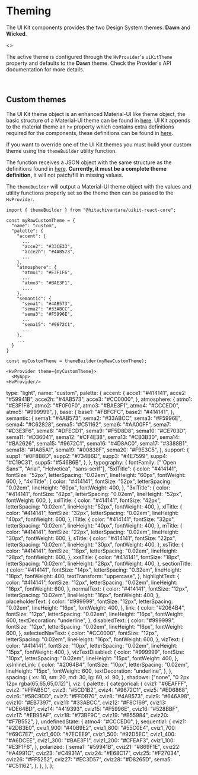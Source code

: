 



<Meta title="Foundation/Theming" />

# Theming

The UI Kit components provides the two Design System themes: **Dawn** and **Wicked**.

<Story name="Main">
  <>
    <HvProvider uikitTheme="dawn" generateClassNameOptions={{ seed: "dawn" }}>
      <ThemePreviewMix />
    </HvProvider>
    <HvProvider uiKitTheme="wicked" generateClassNameOptions={{ seed: "wicked" }}>
      <ThemePreviewMix />
    </HvProvider>
  </>
</Story>

The active theme is configured through the `HvProvider`'s `uiKitTheme` property and defaults to the **Dawn** theme.
Check <LinkTo kind="Foundation/Provider" name="HvProvider's API documentation" story="Main" className="sbdocs-a">the Provider's API documentation</LinkTo> for more details.

<br />

## Custom themes

The UI Kit theme object is an enhanced Material-UI like theme object,
the basic structure of a Material-UI theme can be found in [here](https://material-ui.com/customization/default-theme/).
UI Kit appends to the material theme an `hv` property which contains extra definitions required for the components,
these definitions can be found in [here](https://github.com/lumada-design/hv-uikit-react/blob/v2.x/packages/themes/src/dawn.json).

If you want to override one of the UI Kit themes you must build your custom theme using the `themeBuilder` utility function.

The function receives a JSON object with the same structure as the definitions found in [here](https://github.com/lumada-design/hv-uikit-react/blob/v2.x/packages/themes/src/dawn.json). **Currently, it must be a complete theme definition,** it will not patch/fill in missing values.

The `themeBuilder` will output a Material-UI theme object with the values and utility functions properly set so the theme then can be passed to the `HvProvider`.

```
import { themeBuilder } from "@hitachivantara/uikit-react-core";

const myRawCustomTheme = {
  "name": "custom",
  "palette": {
    "accent": {
      ...
      "acce2": "#33CE33",
      "acce2h": "#4AB573",
      ...
    },
    "atmosphere": {
      "atmo1": "#E3F1F6",
      ...
      "atmo3": "#BAE3F1",
      ....
    },
    "semantic": {
      "sema1": "#4AB573",
      "sema2": "#33ABCC",
      "sema3": "#F5996E",
      ...
      "sema15": "#9672C1",
      ...
    },
    ...
  }
}

const myCustomTheme = themeBuilder(myRawCustomTheme);

<HvProvider theme={myCustomTheme}>
  <MyApp>
<HvProvider/>
```

  type: "light",
  name: "custom",
  palette: {
    accent: {
      acce1: "#414141",
      acce2: "#59941B",
      acce2h: "#4AB573",
      acce3: "#CC0000",
    },
    atmosphere: {
      atmo1: "#E3F1F6",
      atmo2: "#F0F0F0",
      atmo3: "#BAE3F1",
      atmo4: "#CCCED0",
      atmo5: "#999999",
    },
    base: {
      base1: "#FBFCFC",
      base2: "#414141",
    },
    semantic: {
      sema1: "#4AB573",
      sema2: "#33ABCC",
      sema3: "#F5996E",
      sema4: "#C62828",
      sema5: "#C51162",
      sema6: "#AA00FF",
      sema7: "#D3E3F6",
      sema8: "#DFECD1",
      sema9: "#F5D8D8",
      sema10: "#CE703D",
      sema11: "#D36041",
      sema12: "#CF4E38",
      sema13: "#CB3B30",
      sema14: "#BA2626",
      sema15: "#9672C1",
      sema16: "#4D8AC0",
      sema17: "#3388B1",
      sema18: "#1A85A1",
      sema19: "#00838F",
      sema20: "#F9E3C5",
    },
    support: {
      supp1: "#0F8B8D",
      supp2: "#734B6D",
      supp3: "#4E7599",
      supp4: "#C19C31",
      supp5: "#546B6B",
    },
  },
  typography: {
    fontFamily: ["'Open Sans'", "Arial", "Helvetica", "sans-serif"],
    "5xlTitle": {
      color: "#414141",
      fontSize: "52px",
      letterSpacing: "0.02em",
      lineHeight: "60px",
      fontWeight: 600,
    },
    "4xlTitle": {
      color: "#414141",
      fontSize: "52px",
      letterSpacing: "0.02em",
      lineHeight: "60px",
      fontWeight: 400,
    },
    "3xlTitle": {
      color: "#414141",
      fontSize: "42px",
      letterSpacing: "0.02em",
      lineHeight: "52px",
      fontWeight: 600,
    },
    xxlTitle: {
      color: "#414141",
      fontSize: "42px",
      letterSpacing: "0.02em",
      lineHeight: "52px",
      fontWeight: 400,
    },
    xlTitle: {
      color: "#414141",
      fontSize: "32px",
      letterSpacing: "0.02em",
      lineHeight: "40px",
      fontWeight: 600,
    },
    lTitle: {
      color: "#414141",
      fontSize: "32px",
      letterSpacing: "0.02em",
      lineHeight: "40px",
      fontWeight: 400,
    },
    mTitle: {
      color: "#414141",
      fontSize: "22px",
      letterSpacing: "0.02em",
      lineHeight: "30px",
      fontWeight: 600,
    },
    sTitle: {
      color: "#414141",
      fontSize: "22px",
      letterSpacing: "0.02em",
      lineHeight: "30px",
      fontWeight: 400,
    },
    xsTitle: {
      color: "#414141",
      fontSize: "18px",
      letterSpacing: "0.02em",
      lineHeight: "28px",
      fontWeight: 600,
    },
    xxsTitle: {
      color: "#414141",
      fontSize: "18px",
      letterSpacing: "0.02em",
      lineHeight: "28px",
      fontWeight: 400,
    },
    sectionTitle: {
      color: "#414141",
      fontSize: "14px",
      letterSpacing: "0.32em",
      lineHeight: "18px",
      fontWeight: 400,
      textTransform: "uppercase",
    },
    highlightText: {
      color: "#414141",
      fontSize: "12px",
      letterSpacing: "0.02em",
      lineHeight: "16px",
      fontWeight: 600,
    },
    normalText: {
      color: "#414141",
      fontSize: "12px",
      letterSpacing: "0.02em",
      lineHeight: "16px",
      fontWeight: 400,
    },
    placeholderText: {
      color: "#999999",
      fontSize: "12px",
      letterSpacing: "0.02em",
      lineHeight: "16px",
      fontWeight: 400,
    },
    link: {
      color: "#2064B4",
      fontSize: "12px",
      letterSpacing: "0.02em",
      lineHeight: "16px",
      fontWeight: 600,
      textDecoration: "underline",
    },
    disabledText: {
      color: "#999999",
      fontSize: "12px",
      letterSpacing: "0.02em",
      lineHeight: "16px",
      fontWeight: 600,
    },
    selectedNavText: {
      color: "#CC0000",
      fontSize: "12px",
      letterSpacing: "0.02em",
      lineHeight: "16px",
      fontWeight: 600,
    },
    vizText: {
      color: "#414141",
      fontSize: "10px",
      letterSpacing: "0.02em",
      lineHeight: "15px",
      fontWeight: 400,
    },
    vizTextDisabled: {
      color: "#999999",
      fontSize: "10px",
      letterSpacing: "0.02em",
      lineHeight: "15px",
      fontWeight: 400,
    },
    xsInlineLink: {
      color: "#2064B4",
      fontSize: "10px",
      letterSpacing: "0.02em",
      lineHeight: "15px",
      fontWeight: 600,
      textDecoration: "underline",
    },
  },
  spacing: {
    xs: 10,
    sm: 20,
    md: 30,
    lg: 60,
    xl: 90,
  },
  shadows: ["none", "0 2px 12px rgba(65,65,65,0.12)"],
  viz: {
    palette: {
      categorical: {
        cviz1: "#6EAFFF",
        cviz2: "#FFAB5C",
        cviz3: "#5CD1B2",
        cviz4: "#9672C1",
        cviz5: "#ED6868",
        cviz6: "#58C9DD",
        cviz7: "#FFDB70",
        cviz8: "#4AB573",
        cviz9: "#646A98",
        cviz10: "#EB7397",
        cviz11: "#33ABCC",
        cviz12: "#F8C169",
        cviz13: "#DE64BD",
        cviz14: "#419393",
        cviz15: "#F5996E",
        cviz16: "#528BBF",
        cviz17: "#EB95AF",
        cviz18: "#73BF9C",
        cviz19: "#B55984",
        cviz20: "#F7B552",
      },
      undefinedState: {
        atmo4: "#CCCED0",
      },
      sequential: {
        cviz1: "#2DB3E0",
        cviz1_900: "#40B9E2",
        cviz1_800: "#55C0E4",
        cviz1_700: "#69C7E7",
        cviz1_600: "#7ECEE9",
        cviz1_500: "#92D5EC",
        cviz1_400: "#A6DCEE",
        cviz1_300: "#BAE3F1",
        cviz1_200: "#CFEAF3",
        cviz1_100: "#E3F1F6",
      },
      polarized: {
        sema1: "#59941B",
        cviz21: "#869F1E",
        cviz22: "#A4991C",
        cviz23: "#C4931A",
        cviz24: "#E68C17",
        cviz25: "#F27034",
        cviz26: "#FF5252",
        cviz27: "#EC3D57",
        cviz28: "#D8265D",
        sema5: "#C51162",
      },
    },
  },
};

<Story name="Other">
  <HvProvider uikitTheme="dawn" theme={myCustomTheme} generateClassNameOptions={{ seed: "custom" }}>
    <ThemePreviewMix />
  </HvProvider>
</Story>
